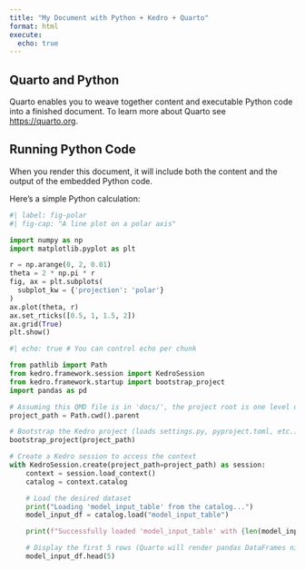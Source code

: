 ```yaml
---
title: "My Document with Python + Kedro + Quarto"
format: html
execute:
  echo: true
---
```


## Quarto and Python

Quarto enables you to weave together content and executable Python code into a finished document. To learn more about Quarto see <https://quarto.org>.

## Running Python Code

When you render this document, it will include both the content and the output of the embedded Python code.

Here's a simple Python calculation:

```python
#| label: fig-polar
#| fig-cap: "A line plot on a polar axis"

import numpy as np
import matplotlib.pyplot as plt

r = np.arange(0, 2, 0.01)
theta = 2 * np.pi * r
fig, ax = plt.subplots(
  subplot_kw = {'projection': 'polar'} 
)
ax.plot(theta, r)
ax.set_rticks([0.5, 1, 1.5, 2])
ax.grid(True)
plt.show()
```

```python
#| echo: true # You can control echo per chunk

from pathlib import Path
from kedro.framework.session import KedroSession
from kedro.framework.startup import bootstrap_project
import pandas as pd

# Assuming this QMD file is in 'docs/', the project root is one level up.
project_path = Path.cwd().parent 

# Bootstrap the Kedro project (loads settings.py, pyproject.toml, etc.)
bootstrap_project(project_path)

# Create a Kedro session to access the context
with KedroSession.create(project_path=project_path) as session:
    context = session.load_context()
    catalog = context.catalog

    # Load the desired dataset
    print("Loading 'model_input_table' from the catalog...")
    model_input_df = catalog.load("model_input_table")

    print(f"Successfully loaded 'model_input_table' with {len(model_input_df)} rows.")

    # Display the first 5 rows (Quarto will render pandas DataFrames nicely)
    model_input_df.head(5)
```
